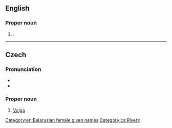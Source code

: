 ==English==
{{wp}}

===Proper noun===
{{en-proper noun|s}}

# {{ngd|A transliteration of the Belarusian female given name {{m|be|Вольга}}}}.

[[Category:en:Belarusian female given names]]

----

==Czech==

===Pronunciation===
* {{cs-IPA}}
* {{audio|cs|Cs-Volha.ogg|Audio}}

===Proper noun===
{{cs-proper noun|g=f}}

# [[Volga]]

[[Category:cs:Rivers]]